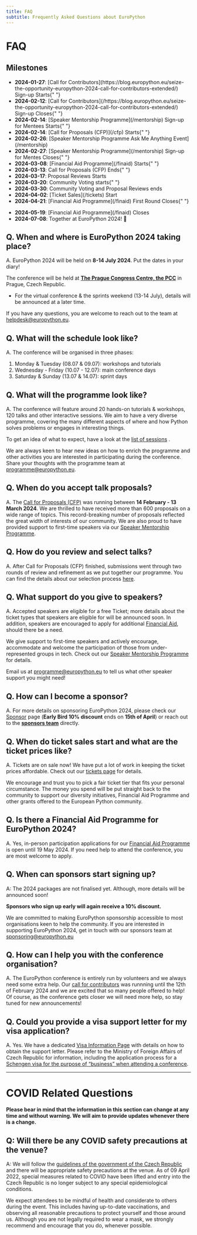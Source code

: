 ```yaml
---
title: FAQ
subtitle: Frequently Asked Questions about EuroPython
---
```


# FAQ

## **Milestones**

<ul className="milestone-done">
  <li>
    <b>2024-01-27</b>: [Call for
    Contributors](https://blog.europython.eu/seize-the-opportunity-europython-2024-call-for-contributors-extended/)
    Sign-up Starts{" "}
  </li>
  <li>
    <b>2024-02-12</b>: [Call for
    Contributors](/https://blog.europython.eu/seize-the-opportunity-europython-2024-call-for-contributors-extended/)
    Sign-up Closes{" "}
  </li>
  <li>
    <b>2024-02-14</b>: [Speaker Mentorship Programme](/mentorship) Sign-up for
    Mentees Starts{" "}
  </li>
  <li>
    <b>2024-02-14</b>: [Call for Proposals (CFP)](/cfp) Starts{" "}
  </li>
  <li>
    <b>2024-02-26</b>: [Speaker Mentorship Programme Ask Me Anything
    Event](/mentorship)
  </li>
  <li>
    <b>2024-02-27</b>: [Speaker Mentorship Programme](/mentorship) Sign-up for
    Mentes Closes{" "}
  </li>
  <li>
    <b>2024-03-08</b>: [Financial Aid Programme](/finaid) Starts{" "}
  </li>
  <li>
    <b>2024-03-13</b>: Call for Proposals (CFP) Ends{" "}
  </li>
  <li>
    <b>2024-03-17</b>: Proposal Reviews Starts
  </li>
  <li>
    <b>2024-03-20</b>: Community Voting starts{" "}
  </li>
  <li>
    <b>2024-03-30</b>: Community Voting and Proposal Reviews ends
  </li>
  <li>
    <b>2024-04-02</b>: [Ticket Sales](/tickets) Start
  </li>
  <li>
    <b>2024-04-21</b>: [Financial Aid Programme](/finaid) First Round
    Closes{" "}
  </li>
</ul>

<ul className="milestone-todo">
<li><b>2024-05-19</b>: [Financial Aid Programme](/finaid) Closes </li>
<li><b>2024-07-08</b>: Together at EuroPython 2024! 🎊 </li>

</ul>

## **Q. When and where is EuroPython 2024 taking place?**

A. EuroPython 2024 will be held on **8-14 July 2024**. Put the dates in your
diary!

The conference will be held at
**[The Prague Congress Centre, the PCC](https://www.praguecc.cz/en/homepage)**
in Prague, Czech Republic.

- For the virtual conference & the sprints weekend (13-14 July), details will be
  announced at a later time.

If you have any questions, you are welcome to reach out to the team at
[helpdesk@europython.eu](helpdesk@europython.eu).

## **Q. What will the schedule look like?**

A. The conference will be organised in three phases:

1. Monday & Tuesday (08.07 & 09.07): workshops and tutorials
2. Wednesday - Friday (10.07 - 12.07): main conference days
3. Saturday & Sunday (13.07 & 14.07): sprint days

## **Q. What will the programme look like?**

A. The conference will feature around 20 hands-on tutorials & workshops, 120
talks and other interactive sessions. We aim to have a very diverse programme,
covering the many different aspects of where and how Python solves problems or
engages in interesting things.

To get an idea of what to expect, have a look at the
[list of sessions](/sessions) .

We are always keen to hear new ideas on how to enrich the programme and other
activities you are interested in participating during the conference. Share your
thoughts with the programme team at
[programme@europython.eu](mailto:programme@europython.eu).

## **Q. When do you accept talk proposals?**

A. The [Call for Proposals (CFP)](/cfp) was running between **14 February - 13
March 2024**. We are thrilled to have received more than 600 proposals on a wide
range of topics. This record-breaking number of proposals reflected the great
width of interests of our community. We are also proud to have provided support
to first-time speakers via our [Speaker Mentorship Programme](/mentorship).

## **Q. How do you review and select talks?**

A. After Call for Proposals (CFP) finished, submissions went through two rounds
of review and refinement as we put together our programme. You can find the
details about our selection process [here](/cfp#selection-process).

## **Q. What support do you give to speakers?**

A. Accepted speakers are eligible for a free Ticket; more details about the
ticket types that speakers are eligible for will be announced soon. In addition,
speakers are encouraged to apply for additional [Financial Aid](/finaid), should
there be a need.

We give support to first-time speakers and actively encourage, accommodate and
welcome the participation of those from under-represented groups in tech. Check
out our [Speaker Mentorship Programme](/mentorship) for details.

Email us at [programme@europython.eu](mailto:programme@europython.eu) to tell us
what other speaker support you might need!

## **Q. How can I become a sponsor?**

A. For more details on sponsoring EuroPython 2024, please check our
[Sponsor](/sponsor) page (**Early Bird 10% discount** ends on **15th of April**)
or reach out to the **[sponsors team](mailto:sponsoring@europython.eu)**
directly.

## **Q. When do ticket sales start and what are the ticket prices like?**

A. Tickets are on sale now! We have put a lot of work in keeping the ticket
prices affordable. Check out our [tickets page](/tickets) for details.

We encourage and trust you to pick a fair ticket tier that fits your personal
circumstance. The money you spend will be put straight back to the community to
support our diversity initiatives, Financial Aid Programme and other grants
offered to the European Python community.

## **Q. Is there a Financial Aid Programme for EuroPython 2024?**

A. Yes, in-person participation applications for our
[Financial Aid Programme](/finaid) is open until 19 May 2024. If you need help
to attend the conference, you are most welcome to apply.

## **Q. When can sponsors start signing up?**

A: The 2024 packages are not finalised yet. Although, more details will be
announced soon!

**Sponsors who sign up early will again receive a 10% discount.**

We are committed to making EuroPython sponsorship accessible to most
organisations keen to help the community. If you are interested in supporting
EuroPython 2024, get in touch with our sponsors team at
[sponsoring@europython.eu](sponsoring@europython.eu)

## **Q. How can I help you with the conference organisation?**

A. The EuroPython conference is entirely run by volunteers and we always need
some extra help. Our
[call for contributors](https://blog.europython.eu/seize-the-opportunity-europython-2024-call-for-contributors-extended/)
was runnning until the 12th of February 2024 and we are excited that so many
people offered to help! Of course, as the conference gets closer we will need
more help, so stay tuned for new announcements!

## **Q. Could you provide a visa support letter for my visa application?**

A. Yes. We have a dedicated [Visa Information Page](/visa) with details on how
to obtain the support letter. Please refer to the Ministry of Foreign Affairs of
Czech Republic for information, including the application process for a
[Schengen visa for the purpose of “business” when attending a conference](https://mzv.gov.cz/jnp/en/information_for_aliens/short_stay_visa/conference.html).

---

# COVID Related Questions

**Please bear in mind that the information in this section can change at any
time and without warning. We will aim to provide updates whenever there is a
change.**

## **Q: Will there be any COVID safety precautions at the venue?**

A: We will follow the
[guidelines of the government of the Czech Republic](https://www.mvcr.cz/mvcren/article/coronavirus-information-of-moi.aspx)
and there will be appropriate safety precautions at the venue. As of 09 April
2022, special measures related to COVID have been lifted and entry into the
Czech Republic is no longer subject to any special epidemiological conditions.

We expect attendees to be mindful of health and considerate to others during the
event. This includes having up-to-date vaccinations, and observing all
reasonable precautions to protect yourself and those around us. Although you are
not legally required to wear a mask, we strongly recommend and encourage that
you do, whenever possible.
